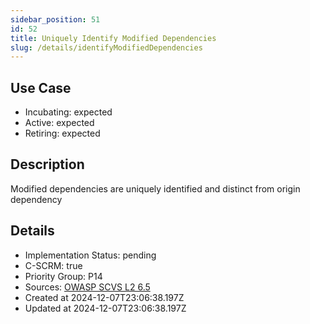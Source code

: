 ```yaml
---
sidebar_position: 51
id: 52
title: Uniquely Identify Modified Dependencies
slug: /details/identifyModifiedDependencies
---
```


## Use Case
<!-- LEVELS:START -->
- Incubating: expected
- Active: expected
- Retiring: expected
<!-- LEVELS:END -->

<!-- DESCRIPTION:START -->
## Description
Modified dependencies are uniquely identified and distinct from origin dependency
<!-- DESCRIPTION:END -->

<!-- DETAILS:START -->
## Details
- Implementation Status: pending
- C-SCRM: true
- Priority Group: P14
- Sources: [OWASP SCVS L2 6.5](https://scvs.owasp.org/scvs/v6-pedigree-and-provenance/)
- Created at 2024-12-07T23:06:38.197Z
- Updated at 2024-12-07T23:06:38.197Z
<!-- DETAILS:END -->

